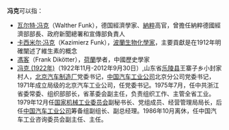 '''冯克'''可以指：
* [[瓦尔特·冯克|瓦尔特·冯克]]（Walther Funk），德国經濟學家、[[納粹|納粹]]高官，曾擔任納粹德國經濟部部長、政府新聞總署和宣傳部負責人
* [[卡西米尔·冯克|卡西米尔·冯克]]（Kazimierz Funk），[[波蘭|波蘭]][[生物化學|生物化學家]]，主要貢獻是在1912年明確闡述了維生素的概念
* [[馮客|馮客]]（Frank Dikötter），[[荷蘭|荷蘭]]學者，中國歷史學家
* [[冯克_(1922年)|冯克 (1922年)]]（1922年11月-2012年9月30日）,山东省[[乐陵县|乐陵县]]王寨子乡小封家村人，[[北京汽车制造厂|北京汽车制造厂]]党委书记，[[中国汽车工业公司|中国汽车工业公司]]北京分公司党委书记，1971年成立局级的北京汽车工业公司，任党委书记。1975年7月，任中共浙江省委常委、组织部部长，省革委会副主任，负责组织工作、主管全省工业。1979年12月任[[国家机械工业委员会|国家机械工业委员会]]副秘书长、党组成员、经营管理局局长，后任[[中国汽车工业公司|中国汽车工业公司]]筹备组副组长、副总经理。1986年10月离休，任中国汽车工业咨询委员会副主任、主任。
{{Disambig|Cat=二字人名消歧义}}